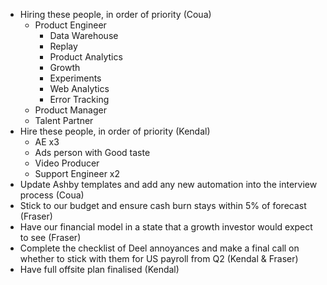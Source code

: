 - Hiring these people, in order of priority (Coua)
  - Product Engineer
    - Data Warehouse
    - Replay
    - Product Analytics 
    - Growth
    - Experiments
    - Web Analytics
    - Error Tracking
  - Product Manager
  - Talent Partner
- Hire these people, in order of priority (Kendal)
  - AE x3
  - Ads person with Good taste
  - Video Producer
  - Support Engineer x2
- Update Ashby templates and add any new automation into the interview process (Coua) 
- Stick to our budget and ensure cash burn stays within 5% of forecast (Fraser)
- Have our financial model in a state that a growth investor would expect to see (Fraser)
- Complete the checklist of Deel annoyances and make a final call on whether to stick with them for US payroll from Q2 (Kendal & Fraser)
- Have full offsite plan finalised (Kendal)
